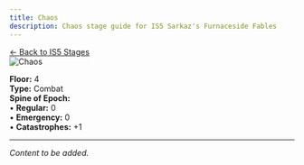 ```yaml
---
title: Chaos
description: Chaos stage guide for IS5 Sarkaz's Furnaceside Fables
---
```


<div class="back-button-container">
  <a href="/is5-sarkaz/stages/" class="back-button">
    <span class="back-arrow">←</span>
    <span class="back-text">Back to IS5 Stages</span>
  </a>
</div>


<img src="/stages/chaos.png" alt="Chaos" />

**Floor:** 4  
**Type:** Combat  
**Spine of Epoch:**<br />
• **Regular:** 0<br />
• **Emergency:** 0<br />
• **Catastrophes:** +1

---


*Content to be added.*
